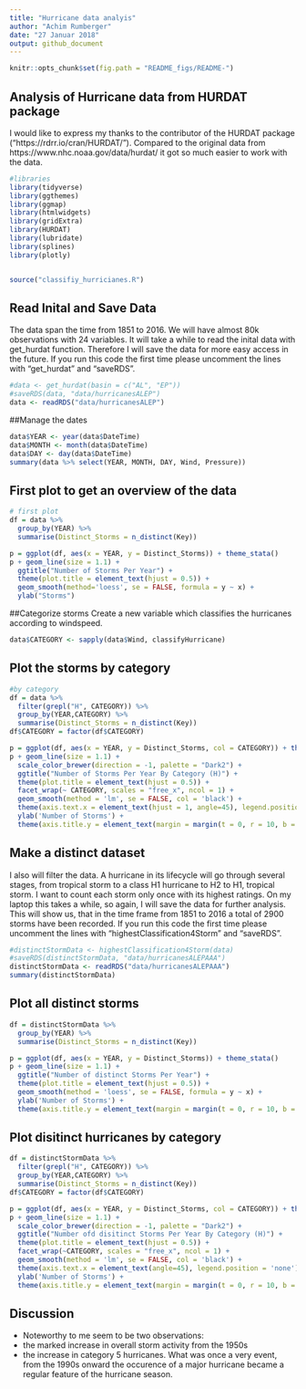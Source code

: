 ```yaml
---
title: "Hurricane data analyis"
author: "Achim Rumberger"
date: "27 Januar 2018"
output: github_document
---
```


```r
knitr::opts_chunk$set(fig.path = "README_figs/README-")
```

## Analysis of Hurricane data from HURDAT package
I would like to express my thanks to the contributor of the HURDAT package ("https://rdrr.io/cran/HURDAT/"). Compared to the original data from https://www.nhc.noaa.gov/data/hurdat/ it got so much easier to work with the data.

```r
#libraries
library(tidyverse)
library(ggthemes)
library(ggmap)
library(htmlwidgets)
library(gridExtra)
library(HURDAT)
library(lubridate)
library(splines)
library(plotly)


source("classifiy_hurricianes.R")

```


## Read Inital and Save Data
The data span the time from 1851 to 2016.
We will have almost 80k observations with 24 variables.
It will take a while to read the inital data with get_hurdat function. 
Therefore I will save the data for more easy access in the future.
If you run this code the first time please uncomment the lines with "get_hurdat" and "saveRDS".
```r
#data <- get_hurdat(basin = c("AL", "EP"))
#saveRDS(data, "data/hurricanesALEP")
data <- readRDS("data/hurricanesALEP")

```

##Manage the dates
```r
data$YEAR <- year(data$DateTime)
data$MONTH <- month(data$DateTime)
data$DAY <- day(data$DateTime)
summary(data %>% select(YEAR, MONTH, DAY, Wind, Pressure))
```


## First plot to get an overview of the data
```r
# first plot
df = data %>%
  group_by(YEAR) %>%
  summarise(Distinct_Storms = n_distinct(Key))

p = ggplot(df, aes(x = YEAR, y = Distinct_Storms)) + theme_stata()
p + geom_line(size = 1.1) + 
  ggtitle("Number of Storms Per Year") + 
  theme(plot.title = element_text(hjust = 0.5)) +
  geom_smooth(method='loess', se = FALSE, formula = y ~ x) + 
  ylab("Storms")
```

##Categorize storms
Create a new variable which classifies the hurricanes according to windspeed.

```r
data$CATEGORY <- sapply(data$Wind, classifyHurricane)

```

## Plot the storms by category
```r
#by category
df = data %>%
  filter(grepl("H", CATEGORY)) %>%
  group_by(YEAR,CATEGORY) %>%
  summarise(Distinct_Storms = n_distinct(Key))
df$CATEGORY = factor(df$CATEGORY)

p = ggplot(df, aes(x = YEAR, y = Distinct_Storms, col = CATEGORY)) + theme_stata()
p + geom_line(size = 1.1) + 
  scale_color_brewer(direction = -1, palette = "Dark2") + 
  ggtitle("Number of Storms Per Year By Category (H)") + 
  theme(plot.title = element_text(hjust = 0.5)) +
  facet_wrap(~ CATEGORY, scales = "free_x", ncol = 1) + 
  geom_smooth(method = 'lm', se = FALSE, col = 'black') +
  theme(axis.text.x = element_text(hjust = 1, angle=45), legend.position = 'none') + 
  ylab('Number of Storms') +
  theme(axis.title.y = element_text(margin = margin(t = 0, r = 10, b = 0, l = 0)))
```
## Make a distinct dataset
I also will filter the data. A hurricane in its lifecycle will go through several stages, from tropical storm to a class H1 hurricane to H2 to H1, tropical storm. I want to count each storm only once with its highest ratings.
On my laptop this takes a while, so again, I will save the data for further analysis. This will show us, that in the time frame from 1851 to 2016 a total of 2900 storms have been recorded.
If you run this code the first time please uncomment the lines with "highestClassification4Storm" and "saveRDS".

```r
#distinctStormData <- highestClassification4Storm(data)
#saveRDS(distinctStormData, "data/hurricanesALEPAAA")
distinctStormData <- readRDS("data/hurricanesALEPAAA")
summary(distinctStormData)
```
## Plot all distinct storms

```r
df = distinctStormData %>%
  group_by(YEAR) %>%
  summarise(Distinct_Storms = n_distinct(Key))

p = ggplot(df, aes(x = YEAR, y = Distinct_Storms)) + theme_stata()
p + geom_line(size = 1.1) + 
  ggtitle("Number of distinct Storms Per Year") + 
  theme(plot.title = element_text(hjust = 0.5)) +
  geom_smooth(method = 'loess', se = FALSE, formula = y ~ x) + 
  ylab('Number of Storms') +
  theme(axis.title.y = element_text(margin = margin(t = 0, r = 10, b = 0, l = 0)))

```
## Plot disitinct hurricanes by category

```r
df = distinctStormData %>%
  filter(grepl("H", CATEGORY)) %>%
  group_by(YEAR,CATEGORY) %>%
  summarise(Distinct_Storms = n_distinct(Key))
df$CATEGORY = factor(df$CATEGORY)

p = ggplot(df, aes(x = YEAR, y = Distinct_Storms, col = CATEGORY)) + theme_stata()
p + geom_line(size = 1.1) + 
  scale_color_brewer(direction = -1, palette = "Dark2") + 
  ggtitle("Number ofd disitinct Storms Per Year By Category (H)") + 
  theme(plot.title = element_text(hjust = 0.5)) +
  facet_wrap(~CATEGORY, scales = "free_x", ncol = 1) + 
  geom_smooth(method = 'lm', se = FALSE, col = 'black') +
  theme(axis.text.x = element_text(angle=45), legend.position = 'none') + 
  ylab('Number of Storms') +
  theme(axis.title.y = element_text(margin = margin(t = 0, r = 10, b = 0, l = 0)))
```

## Discussion
- Noteworthy to me seem to be two observations:
- the marked increase in overall storm activity from the 1950s 
- the increase in category 5 hurricanes. What was once a very event, from the 1990s onward the occurence of a major hurricane became a regular feature of the hurricane season.
